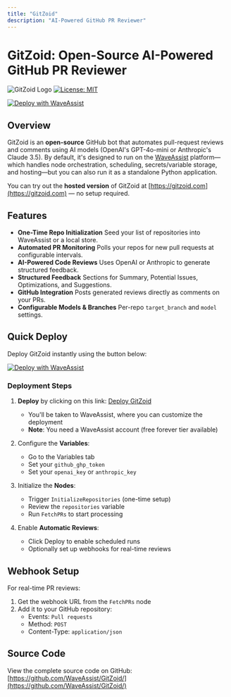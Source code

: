 ```yaml
---
title: "GitZoid"
description: "AI-Powered GitHub PR Reviewer"
---
```


# GitZoid: Open-Source AI-Powered GitHub PR Reviewer

![GitZoid Logo](https://img.shields.io/badge/GitZoid-AI%20Powered%20PR%20Reviews-blue)
[![License: MIT](https://img.shields.io/badge/License-MIT-yellow.svg)](https://opensource.org/licenses/MIT)

[![Deploy with WaveAssist](https://img.shields.io/badge/Deploy_with-WaveAssist-007F3B?style=for-the-badge)](https://waveassist.io/templates/gitzoid-template)

## Overview

GitZoid is an **open-source** GitHub bot that automates pull-request reviews and comments using AI models (OpenAI's GPT-4o-mini or Anthropic's Claude 3.5). By default, it's designed to run on the [WaveAssist](https://waveassist.io) platform—which handles node orchestration, scheduling, secrets/variable storage, and hosting—but you can also run it as a standalone Python application.

You can try out the **hosted version** of GitZoid at [https://gitzoid.com](https://gitzoid.com) — no setup required.

## Features

* **One-Time Repo Initialization**
  Seed your list of repositories into WaveAssist or a local store.
* **Automated PR Monitoring**
  Polls your repos for new pull requests at configurable intervals.
* **AI-Powered Code Reviews**
  Uses OpenAI or Anthropic to generate structured feedback.
* **Structured Feedback**
  Sections for Summary, Potential Issues, Optimizations, and Suggestions.
* **GitHub Integration**
  Posts generated reviews directly as comments on your PRs.
* **Configurable Models & Branches**
  Per-repo `target_branch` and `model` settings.

## Quick Deploy

Deploy GitZoid instantly using the button below:

[![Deploy with WaveAssist](https://img.shields.io/badge/Deploy_with-WaveAssist-007F3B?style=for-the-badge)](https://waveassist.io/templates/gitzoid-template)

### Deployment Steps

1. **Deploy** by clicking on this link: [Deploy GitZoid](https://waveassist.io/templates/gitzoid-template)
   - You'll be taken to WaveAssist, where you can customize the deployment
   - **Note**: You need a WaveAssist account (free forever tier available)

2. Configure the **Variables**:
   - Go to the Variables tab
   - Set your `github_ghp_token`
   - Set your `openai_key` or `anthropic_key`

3. Initialize the **Nodes**:
   - Trigger `InitializeRepositories` (one-time setup)
   - Review the `repositories` variable
   - Run `FetchPRs` to start processing

4. Enable **Automatic Reviews**:
   - Click Deploy to enable scheduled runs
   - Optionally set up webhooks for real-time reviews

## Webhook Setup

For real-time PR reviews:

1. Get the webhook URL from the `FetchPRs` node
2. Add it to your GitHub repository:
   - Events: `Pull requests`
   - Method: `POST`
   - Content-Type: `application/json`

## Source Code

View the complete source code on GitHub: [https://github.com/WaveAssist/GitZoid/](https://github.com/WaveAssist/GitZoid/)

